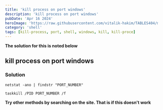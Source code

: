 ```yaml
---
title: 'kill process on port windows'
description: 'kill process on port windows'
pubDate: 'Apr 16 2024'
heroImage: 'https://raw.githubusercontent.com/vitalik-hakim/TABLES404/main/error_b/SHELL.jpg'
category: 'shell'
tags: [kill-process, port, shell, windows, kill, kill-proce]
---
```


**The solution for this is noted below**

## kill process on port windows

### Solution

```shell
netstat -ano | findstr "PORT_NUMBER"

taskkill /PID PORT_NUMBER /f
```

**Try other methods by searching on the site. That is if this doesn't work**
